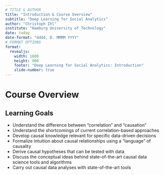 ```yaml
---
# TITLE & AUTHOR
title: "Introduction & Course Overview"
subtitle: "Deep Learning for Social Analytics"
author: "Christoph Ihl"
institute: "Hamburg University of Technology"
date: today
date-format: "dddd, D. MMMM YYYY"
# FORMAT OPTIONS
format: 
  revealjs:
    width: 1600
    height: 900
    footer: "Deep Learning for Social Analytics: Introduction"
    slide-number: true
---
```


# Course Overview {data-stack-name="Overview"}

## Learning Goals

::: {.nonincremental}
- Understand the difference between "correlation” and “causation" 
- Understand the shortcomings of current correlation-based approaches
- Develop causal knowledge relevant for specific data-driven decisions
- Formalize intuition about causal relationships using a "language" of causality
- Derive causal hypotheses that can be tested with data
- Discuss the conceptual ideas behind state-of-the-art causal data science tools and algorithms
- Carry out causal data analyses with state-of-the-art tools
:::